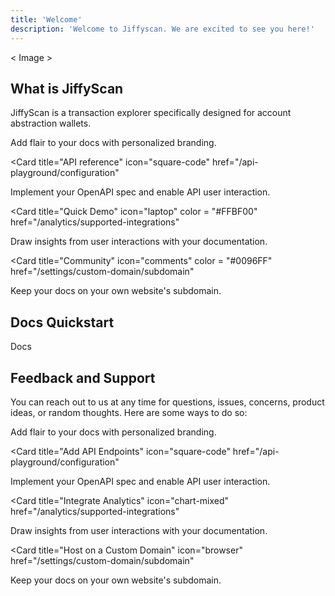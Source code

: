 ```yaml
---
title: 'Welcome'
description: 'Welcome to Jiffyscan. We are excited to see you here!'
---
```


< Image >

## What is JiffyScan
JiffyScan is a transaction explorer specifically designed for account abstraction wallets. 


<CardGroup>

<Card 
title="Quickstart" 
icon="palette" 
color = "#880808"
href="/settings/global">
  Add flair to your docs with personalized branding.
</Card>

<Card
  title="API reference"
  icon="square-code"
  href="/api-playground/configuration"
>
  Implement your OpenAPI spec and enable API user interaction.
</Card>

<Card
  title="Quick Demo"
  icon="laptop"
  color = "#FFBF00"
  href="/analytics/supported-integrations"
>
  Draw insights from user interactions with your documentation.
</Card>

<Card
  title="Community"
  icon="comments"
  color = "#0096FF" 
  href="/settings/custom-domain/subdomain"
>
  Keep your docs on your own website's subdomain.
</Card>

</CardGroup>

## Docs Quickstart
Docs


## Feedback and Support 
You can reach out to us at any time for questions, issues, concerns, product ideas, or random thoughts. Here are some ways to do so:

<CardGroup>

<Card title="Style Your Docs" icon="paintbrush" href="/settings/global">
  Add flair to your docs with personalized branding.
</Card>

<Card
  title="Add API Endpoints"
  icon="square-code"
  href="/api-playground/configuration"
>
  Implement your OpenAPI spec and enable API user interaction.
</Card>

<Card
  title="Integrate Analytics"
  icon="chart-mixed"
  href="/analytics/supported-integrations"
>
  Draw insights from user interactions with your documentation.
</Card>

<Card
  title="Host on a Custom Domain"
  icon="browser"
  href="/settings/custom-domain/subdomain"
>
  Keep your docs on your own website's subdomain.
</Card>

</CardGroup>

